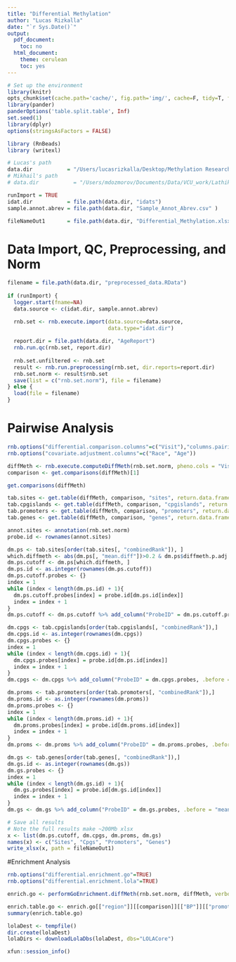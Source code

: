 ```yaml
---
title: "Differential Methylation"
author: "Lucas Rizkalla"
date: "`r Sys.Date()`"
output:
  pdf_document:
    toc: no
  html_document:
    theme: cerulean
    toc: yes
---
```


```r
# Set up the environment
library(knitr)
opts_chunk$set(cache.path='cache/', fig.path='img/', cache=F, tidy=T, fig.keep='high', echo=F, dpi=100, warnings=F, message=F, comment=NA, warning=F, results='as.is', fig.width = 10, fig.height = 6) #out.width=700, 
library(pander)
panderOptions('table.split.table', Inf)
set.seed(1)
library(dplyr)
options(stringsAsFactors = FALSE)
```

```r
library (RnBeads)
library (writexl)
```

```r
# Lucas's path
data.dir           = "/Users/lucasrizkalla/Desktop/Methylation Research-VCU/Methylation850K/data"
# Mikhail's path
# data.dir           = "/Users/mdozmorov/Documents/Data/VCU_work/Lathika"

runImport = TRUE
idat.dir           = file.path(data.dir, "idats")
sample.annot.abrev = file.path(data.dir, "Sample_Annot_Abrev.csv" )

fileNameOut1       = file.path(data.dir, "Differential_Methylation.xlsx")
```

# Data Import, QC, Preprocessing, and Norm

```r
filename = file.path(data.dir, "preprocessed_data.RData")
  
if (runImport) {
  logger.start(fname=NA)
  data.source <- c(idat.dir, sample.annot.abrev)

  rnb.set <- rnb.execute.import(data.source=data.source,
                                data.type="idat.dir")
  
  report.dir = file.path(data.dir, "AgeReport")
  rnb.run.qc(rnb.set, report.dir)
  
  rnb.set.unfiltered <- rnb.set
  result <- rnb.run.preprocessing(rnb.set, dir.reports=report.dir)
  rnb.set.norm <- result$rnb.set
  save(list = c("rnb.set.norm"), file = filename)
} else {
  load(file = filename)
}

```

# Pairwise Analysis

```r
rnb.options("differential.comparison.columns"=c("Visit"),"columns.pairing"=c("Visit"="ID"))
rnb.options("covariate.adjustment.columns"=c("Race", "Age"))

diffMeth <- rnb.execute.computeDiffMeth(rnb.set.norm, pheno.cols = "Visit")
comparison <- get.comparisons(diffMeth)[1]

get.comparisons(diffMeth)

tab.sites <- get.table(diffMeth, comparison, "sites", return.data.frame = TRUE)
tab.cpgislands <- get.table(diffMeth, comparison, "cpgislands", return.data.frame = TRUE)
tab.promoters <- get.table(diffMeth, comparison, "promoters", return.data.frame = TRUE)
tab.genes <- get.table(diffMeth, comparison, "genes", return.data.frame = TRUE)

annot.sites <- annotation(rnb.set.norm)
probe.id <- rownames(annot.sites)

dm.ps <- tab.sites[order(tab.sites[, "combinedRank"]), ]
which.diffmeth <- abs(dm.ps[, "mean.diff"])>0.2 & dm.ps$diffmeth.p.adj.fdr<0.05
dm.ps.cutoff <- dm.ps[which.diffmeth, ]
dm.ps.id <- as.integer(rownames(dm.ps.cutoff))
dm.ps.cutoff.probes <- {}
index = 1
while (index < length(dm.ps.id) + 1){
  dm.ps.cutoff.probes[index] = probe.id[dm.ps.id[index]]
  index = index + 1
}
dm.ps.cutoff <- dm.ps.cutoff %>% add_column("ProbeID" = dm.ps.cutoff.probes, .before = "mean.g1")

dm.cpgs <- tab.cpgislands[order(tab.cpgislands[, "combinedRank"]),]
dm.cpgs.id <- as.integer(rownames(dm.cpgs))
dm.cpgs.probes <- {}
index = 1
while (index < length(dm.cpgs.id) + 1){
  dm.cpgs.probes[index] = probe.id[dm.ps.id[index]]
  index = index + 1
}
dm.cpgs <- dm.cpgs %>% add_column("ProbeID" = dm.cpgs.probes, .before = "mean.mean.g1")

dm.proms <- tab.promoters[order(tab.promoters[, "combinedRank"]),]
dm.proms.id <- as.integer(rownames(dm.proms))
dm.proms.probes <- {}
index = 1
while (index < length(dm.proms.id) + 1){
  dm.proms.probes[index] = probe.id[dm.proms.id[index]]
  index = index + 1
}
dm.proms <- dm.proms %>% add_column("ProbeID" = dm.proms.probes, .before = "mean.mean.g1")

dm.gs <- tab.genes[order(tab.genes[, "combinedRank"]),]
dm.gs.id <- as.integer(rownames(dm.gs))
dm.gs.probes <- {}
index = 1
while (index < length(dm.gs.id) + 1){
  dm.gs.probes[index] = probe.id[dm.gs.id[index]]
  index = index + 1
}
dm.gs <- dm.gs %>% add_column("ProbeID" = dm.gs.probes, .before = "mean.mean.g1")

# Save all results
# Note the full results make ~200Mb xlsx
x <- list(dm.ps.cutoff, dm.cpgs, dm.proms, dm.gs) 
names(x) <- c("Sites", "Cpgs", "Promoters", "Genes")
write_xlsx(x, path = fileNameOut1)
```

#Enrichment Analysis

```r
rnb.options("differential.enrichment.go"=TRUE)
rnb.options("differential.enrichment.lola"=TRUE)

enrich.go <- performGoEnrichment.diffMeth(rnb.set.norm, diffMeth, verbose=TRUE)

enrich.table.go <- enrich.go[["region"]][[comparison]][["BP"]][["promoters"]][["rankCut_500"]][["hypo"]]
summary(enrich.table.go)

lolaDest <- tempfile()
dir.create(lolaDest)
lolaDirs <- downloadLolaDbs(lolaDest, dbs="LOLACore")
```


```r
xfun::session_info()
```
